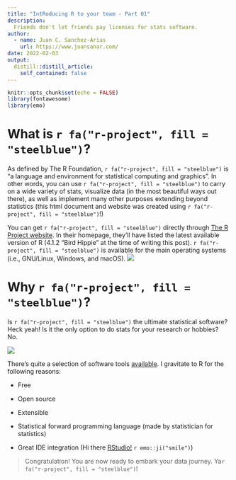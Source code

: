 ```yaml
---
title: "IntRoducing R to your team - Part 01"
description: 
  Friends don't let friends pay licenses for stats software.
author:
  - name: Juan C. Sanchez-Arias
    url: https://www.juansanar.com/
date: 2022-02-03
output:
  distill::distill_article:
    self_contained: false
---
```



```r
knitr::opts_chunk$set(echo = FALSE)
library(fontawesome)
library(emo)
```

# What is `r fa("r-project", fill = "steelblue")`?

As defined by The R Foundation, `r fa("r-project", fill = "steelblue")` is "a language and environment for statistical computing and graphics". In other words, you can use `r fa("r-project", fill = "steelblue")` to carry on a wide variety of stats, visualize data (in the most beautiful ways out there), as well as implement many other purposes extending beyond statistics (this html document and website was created using `r fa("r-project", fill = "steelblue")`!)

You can get `r fa("r-project", fill = "steelblue")` directly through [The R Project website](https://www.r-project.org/). In their homepage, they'll have listed the latest available version of R (4.1.2 "Bird Hippie" at the time of writing this post). `r fa("r-project", fill = "steelblue")` is available for the main operating systems (i.e., GNU/Linux, Windows, and macOS).
![](img/therproject-website.png)

# Why `r fa("r-project", fill = "steelblue")`?
Is `r fa("r-project", fill = "steelblue")` the ultimate statistical software? Heck yeah! Is it the only option to do stats for your research or hobbies? No. 

![](img/stats-software.png)

There's quite a selection of software tools [available](https://en.wikipedia.org/wiki/List_of_statistical_software). I gravitate to R for the following reasons:

- Free

- Open source

- Extensible

- Statistical forward programming language (made by statistician for statistics)

- Great IDE integration (Hi there [RStudio!](https://www.rstudio.com/) `r emo::ji("smile")`)

> Congratulation! You are now ready to embark your data journey. Ya`r fa("r-project", fill = "steelblue")`! 